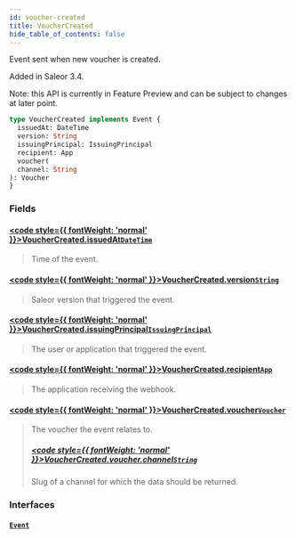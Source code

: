 ```yaml
---
id: voucher-created
title: VoucherCreated
hide_table_of_contents: false
---
```








Event sent when new voucher is created.

Added in Saleor 3.4.

Note: this API is currently in Feature Preview and can be subject to changes at later point.

```graphql
type VoucherCreated implements Event {
  issuedAt: DateTime
  version: String
  issuingPrincipal: IssuingPrincipal
  recipient: App
  voucher(
  channel: String
): Voucher
}
```


### Fields

#### [<code style={{ fontWeight: 'normal' }}>VoucherCreated.<b>issuedAt</b></code>](#)<Bullet />[`DateTime`](../../../developer/api-reference/scalars/date-time) <Badge class="secondary" text="scalar"/>
> Time of the event.
> 

#### [<code style={{ fontWeight: 'normal' }}>VoucherCreated.<b>version</b></code>](#)<Bullet />[`String`](../../../developer/api-reference/scalars/string) <Badge class="secondary" text="scalar"/>
> Saleor version that triggered the event.
> 

#### [<code style={{ fontWeight: 'normal' }}>VoucherCreated.<b>issuingPrincipal</b></code>](#)<Bullet />[`IssuingPrincipal`](../../../developer/api-reference/unions/issuing-principal) <Badge class="secondary" text="union"/>
> The user or application that triggered the event.
> 

#### [<code style={{ fontWeight: 'normal' }}>VoucherCreated.<b>recipient</b></code>](#)<Bullet />[`App`](../../../developer/api-reference/objects/app) <Badge class="secondary" text="object"/>
> The application receiving the webhook.
> 

#### [<code style={{ fontWeight: 'normal' }}>VoucherCreated.<b>voucher</b></code>](#)<Bullet />[`Voucher`](../../../developer/api-reference/objects/voucher) <Badge class="secondary" text="object"/>
> The voucher the event relates to.
> ##### [<code style={{ fontWeight: 'normal' }}>VoucherCreated.voucher.<b>channel</b></code>](#)<Bullet />[`String`](../../../developer/api-reference/scalars/string) <Badge class="secondary" text="scalar"/>
> Slug of a channel for which the data should be returned.
> 

### Interfaces

#### [`Event`](../../../developer/api-reference/interfaces/event) <Badge class="secondary" text="interface"/>
> 
> 





